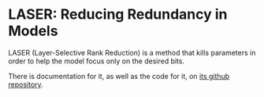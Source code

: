 # LASER: Reducing Redundancy in Models 

LASER (Layer-Selective Rank Reduction) is a method that kills parameters in order to help the model focus only on the desired bits.

There is documentation for it, as well as the code for it, on [its github repository](https://github.com/pratyushasharma/laser).